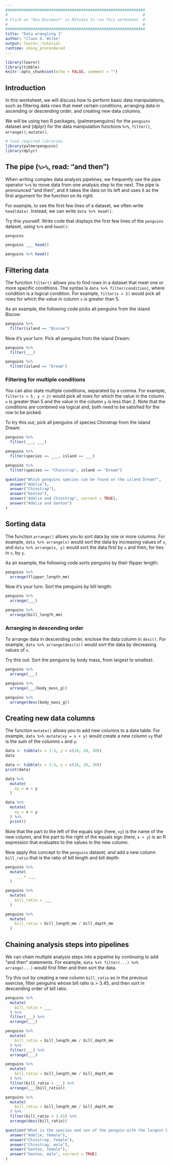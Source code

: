 ```yaml
---
#############################################################
#                                                           #
# Click on "Run Document" in RStudio to run this worksheet. #
#                                                           #
#############################################################
title: "Data wrangling 1"
author: "Claus O. Wilke"
output: learnr::tutorial
runtime: shiny_prerendered
---
```


```r
library(learnr)
library(tibble)
knitr::opts_chunk$set(echo = FALSE, comment = "")
```

## Introduction

In this worksheet, we will discuss how to perform basic data manipulations, such as filtering data rows that meet certain conditions, arranging data in ascending or descending order, and creating new data columns.

We will be using two R packages, {palmerpenguins} for the `penguins` dataset and {dplyr} for the data manipulation functions `%>%`, `filter()`, `arrange()`, `mutate()`.

```r
# load required libraries
library(palmerpenguins)
library(dplyr)
```

## The pipe (`%>%`, read: "and then")

When writing complex data analysis pipelines, we frequently use the pipe operator `%>%` to move data from one analysis step to the next. The pipe is pronounced "and then", and it takes the data on its left and uses it as the first argument for the function on its right.

For example, to see the first few lines of a dataset, we often write `head(data)`. Instead, we can write `data %>% head()`.

Try this yourself. Write code that displays the first few lines of the `penguins` dataset, using `%>%` and `head()`:

```r
penguins
```

```r
penguins ___ head()
```

```r
penguins %>% head()
```


## Filtering data

The function `filter()` allows you to find rows in a dataset that meet one or more specific conditions. The syntax is `data %>% filter(condition)`, where condition is a logical condition. For example, `filter(x > 5)` would pick all rows for which the value in column `x` is greater than 5.

As an example, the following code picks all penguins from the island Biscoe:

```r
penguins %>%
  filter(island == "Biscoe")
```

Now it's your turn. Pick all penguins from the island Dream:

```r
penguins %>%
  filter(___)
```

```r
penguins %>%
  filter(island == "Dream")
```

### Filtering for multiple conditions

You can also state multiple conditions, separated by a comma. For example, `filter(x > 5, y < 2)` would pick all rows for which the value in the column `x` is greater than 5 and the value in the column `y` is less than 2. Note that the conditions are combined via logical and, both need to be satisfied for the row to be picked.

To try this out, pick all penguins of species Chinstrap from the island Dream:

```r
penguins %>%
  filter(___, ___)
```

```r
penguins %>%
  filter(species == ___, island == ___)
```

```r
penguins %>%
  filter(species == "Chinstrap", island == "Dream")
```

```r
question("Which penguins species can be found on the island Dream?",
  answer("Adelie"),
  answer("Chinstrap"),
  answer("Gentoo"),
  answer("Adelie and Chinstrap", correct = TRUE),
  answer("Adelie and Gentoo")
)
```

## Sorting data

The function `arrange()` allows you to sort data by one or more columns. For example, `data %>% arrange(x)` would sort the data by increasing values of `x`, and `data %>% arrange(x, y)` would sort the data first by `x` and then, for ties in `x`, by `y`.

As an example, the following code sorts penguins by their flipper length:

```r
penguins %>%
  arrange(flipper_length_mm)
```

Now it's your turn. Sort the penguins by bill length:

```r
penguins %>%
  arrange(___)
```

```r
penguins %>%
  arrange(bill_length_mm)
```

### Arranging in descending order

To arrange data in descending order, enclose the data column in `desc()`. For example, `data %>% arrange(desc(x))` would sort the data by decreasing values of `x`.

Try this out. Sort the penguins by body mass, from largest to smallest:

```r
penguins %>%
  arrange(___)
```

```r
penguins %>%
  arrange(___(body_mass_g))
```

```r
penguins %>%
  arrange(desc(body_mass_g))
```


## Creating new data columns

The function `mutate()` allows you to add new columns to a data table. For example, `data %>% mutate(xy = x + y)` would create a new column `xy` that is the sum of the columns `x` and `y`:

```r
data <- tibble(x = 1:3, y = c(10, 20, 30))
data
```

```r
data <- tibble(x = 1:3, y = c(10, 20, 30))
print(data)
```

```r
data %>%
  mutate(
    xy = x + y
  )
```

```r
data %>%
  mutate(
    xy = x + y
  ) %>%
  print()
```


Note that the part to the left of the equals sign (here, `xy`) is the name of the new column, and the part to the right of the equals sign (here, `x + y`) is an R expression that evaluates to the values in the new column.

Now apply this concept to the `penguins` dataset, and add a new column `bill_ratio` that is the ratio of bill length and bill depth:

```r
penguins %>%
  mutate(
    ___ = ___
  )
```

```r
penguins %>%
  mutate(
    bill_ratio = ___
  )
```

```r
penguins %>%
  mutate(
    bill_ratio = bill_length_mm / bill_depth_mm
  )
```

## Chaining analysis steps into pipelines

We can chain multiple analysis steps into a pipeline by continuing to add "and then" statements. For example, `data %>% filter(...) %>% arrange(...)` would first filter and then sort the data.

Try this out by creating a new column `bill_ratio` as in the previous exercise, filter penguins whose bill ratio is > 3.45, and then sort in descending order of bill ratio.

```r
penguins %>%
  mutate(
    bill_ratio = ___
  ) %>%
  filter(___) %>%
  arrange(___)
```

```r
penguins %>%
  mutate(
    bill_ratio = bill_length_mm / bill_depth_mm
  ) %>%
  filter(___) %>%
  arrange(___)
```

```r
penguins %>%
  mutate(
    bill_ratio = bill_length_mm / bill_depth_mm
  ) %>%
  filter(bill_ratio > ___) %>%
  arrange(___(bill_ratio))
```

```r
penguins %>%
  mutate(
    bill_ratio = bill_length_mm / bill_depth_mm
  ) %>%
  filter(bill_ratio > 3.45) %>%
  arrange(desc(bill_ratio))
```


```r
question("What is the species and sex of the penguin with the largest bill ratio?",
  answer("Adelie, female"),
  answer("Chinstrap, female"),
  answer("Chinstrap, male"),
  answer("Gentoo, female"),
  answer("Gentoo, male", correct = TRUE)
)
```
